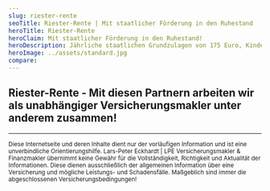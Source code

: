 ```yaml
---
slug: riester-rente
seoTitle: Riester-Rente | Mit staatlicher Förderung in den Ruhestand
heroTitle: Riester-Rente
heroClaim: Mit staatlicher Förderung in den Ruhestand!
heroDescription: Jährliche staatlichen Grundzulagen von 175 Euro, Kinderzulagen bis 300 Euro, Berufseinsteigerbonus und Steuervorteile helfen Ihnen beim Aufbau Ihrer Altersvorsorge. Richtig beantragt und kontrolliert ist "Riester" für viele Personengruppen geeignet. 
heroImage: ../assets/standard.jpg
compare: 
---
```


<AwardBox />
<ProvenExpert />
<ContactAndCompareBox />

## Riester-Rente - Mit diesen Partnern arbeiten wir als unabhängiger Versicherungsmakler unter anderem zusammen!
<InsurancesBox title='Lebensversicherungsgesellschaften'/>

---

<small>Diese Internetseite und deren Inhalte dient nur der vorläufigen Information und ist eine unverbindliche Orientierungshilfe. Lars-Peter Eckhardt | LPE Versicherungsmakler & Finanzmakler übernimmt keine Gewähr für die Vollständigkeit, Richtigkeit und Aktualität der Informationen. Diese dienen ausschließlich der allgemeinen Information über eine Versicherung und mögliche Leistungs- und Schadensfälle. Maßgeblich sind immer die abgeschlossenen Versicherungsbedingungen!</small>